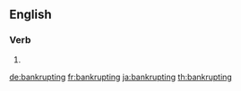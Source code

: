 ==English==

===Verb===
{{head|en|present participle}}

# {{present participle of|bankrupt|lang=en|nocat=1}}

[[de:bankrupting]]
[[fr:bankrupting]]
[[ja:bankrupting]]
[[th:bankrupting]]